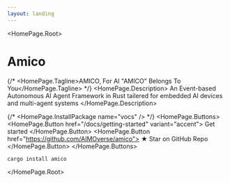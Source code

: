 ```yaml
---
layout: landing
---
```



<HomePage.Root>
  # Amico
  {/* <HomePage.Tagline>AMICO, For AI "AMICO" Belongs To You</HomePage.Tagline> */}
  <HomePage.Description>
    An Event-based Autonomous AI Agent Framework in Rust tailered for embedded AI devices and multi-agent systems
  </HomePage.Description>
  
  {/* <HomePage.InstallPackage name="vocs" /> */}
  <HomePage.Buttons>
    <HomePage.Button href="/docs/getting-started" variant="accent">
      Get started
    </HomePage.Button>
    <HomePage.Button href="https://github.com/AIMOverse/amico">
      <span>&#9733;</span> Star on GitHub Repo
    </HomePage.Button>
  </HomePage.Buttons>

  ```bash
  cargo install amico
  ```

</HomePage.Root>
